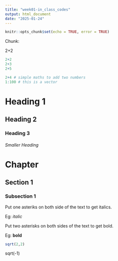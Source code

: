 ```yaml
---
title: "week01-in_class_codes"
output: html_document
date: "2025-01-24"
---
```


```r
knitr::opts_chunk$set(echo = TRUE, error = TRUE)
```

Chunk:

2+2

```r
2+2
2+3
2+5
```

```r
2+4 # simple maths to add two numbers
1:100 # this is a vector
```

# Heading 1

## Heading 2

### Heading 3

###### Smaller Heading

# Chapter

## Section 1

### Subsection 1

Put one asteriks on both side of the text to get italics.

Eg: *italic*

Put two asterisks on both sides of the text to get bold.

Eg: **bold**

```r
sqrt(2,2)
```

sqrt(-1)



